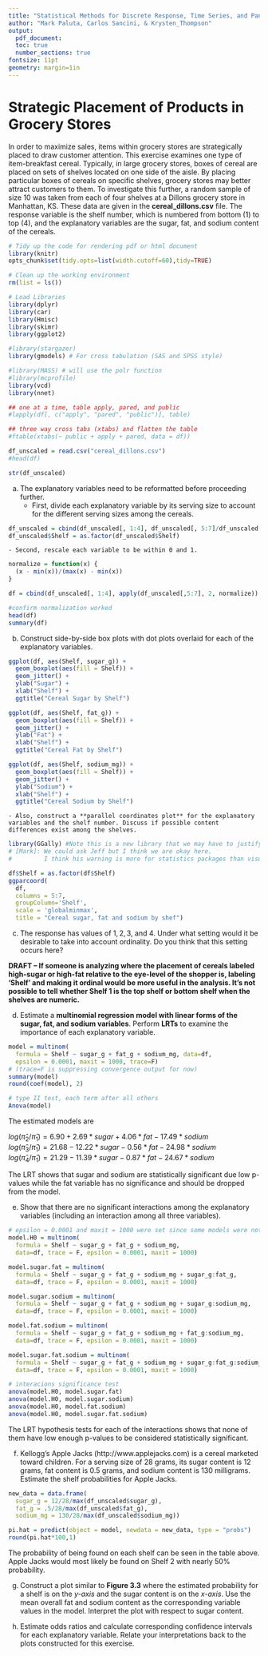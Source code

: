 ---
title: "Statistical Methods for Discrete Response, Time Series, and Panel Data (W271): Lab 2"
author: "Mark Paluta, Carlos Sancini, & Krysten_Thompson"
output: 
  pdf_document:
  toc: true
  number_sections: true
fontsize: 11pt
geometry: margin=1in
---

# Strategic Placement of Products in Grocery Stores

In order to maximize sales, items within grocery stores are strategically placed to draw customer attention. This exercise examines one type of item-breakfast cereal. Typically, in large grocery stores, boxes of cereal are placed on sets of shelves located on one side of the aisle. By placing particular boxes of cereals on specific shelves, grocery stores may better attract customers to them. To investigate this further, a random sample of size 10 was taken from each of four shelves at a Dillons grocery store in Manhattan, KS. These data are given in the **cereal_dillons.csv** file. The response variable is the shelf number, which is numbered from bottom (1) to top (4), and the explanatory variables are the sugar, fat, and sodium content of the cereals.

```{r, warning=FALSE, message=FALSE}
# Tidy up the code for rendering pdf or html document
library(knitr)
opts_chunk$set(tidy.opts=list(width.cutoff=60),tidy=TRUE)

# Clean up the working environment
rm(list = ls())

# Load Libraries
library(dplyr)
library(car)
library(Hmisc)
library(skimr)
library(ggplot2)

#library(stargazer)
library(gmodels) # For cross tabulation (SAS and SPSS style)

#library(MASS) # will use the polr function
#library(mcprofile)
library(vcd)
library(nnet)

## one at a time, table apply, pared, and public
#lapply(df[, c("apply", "pared", "public")], table)

## three way cross tabs (xtabs) and flatten the table
#ftable(xtabs(~ public + apply + pared, data = df))
```

```{r}
df_unscaled = read.csv("cereal_dillons.csv")
#head(df)
```

```{r}
str(df_unscaled)
```


a. The explanatory variables need to be reformatted before proceeding further. 
    - First, divide each explanatory variable by its serving size to account for the different serving sizes among the cereals. 
  
```{r}
df_unscaled = cbind(df_unscaled[, 1:4], df_unscaled[, 5:7]/df_unscaled[, 4])
df_unscaled$Shelf = as.factor(df_unscaled$Shelf)
```
  
    - Second, rescale each variable to be within 0 and 1.
```{r}

normalize = function(x) {
  (x - min(x))/(max(x) - min(x))
}

df = cbind(df_unscaled[, 1:4], apply(df_unscaled[,5:7], 2, normalize))

#confirm normalization worked
head(df) 
summary(df)
```


b. Construct side-by-side box plots with dot plots overlaid for each of the explanatory variables. 

```{r}
ggplot(df, aes(Shelf, sugar_g)) + 
  geom_boxplot(aes(fill = Shelf)) +
  geom_jitter() +
  ylab("Sugar") + 
  xlab("Shelf") +
  ggtitle("Cereal Sugar by Shelf") 

ggplot(df, aes(Shelf, fat_g)) + 
  geom_boxplot(aes(fill = Shelf)) +
  geom_jitter() +
  ylab("Fat") + 
  xlab("Shelf") +
  ggtitle("Cereal Fat by Shelf") 

ggplot(df, aes(Shelf, sodium_mg)) + 
  geom_boxplot(aes(fill = Shelf)) +
  geom_jitter() +
  ylab("Sodium") + 
  xlab("Shelf") +
  ggtitle("Cereal Sodium by Shelf") 

```


    - Also, construct a **parallel coordinates plot** for the explanatory variables and the shelf number. Discuss if possible content differences exist among the shelves.

```{r}
library(GGally) #Note this is a new library that we may have to justify
# [Mark]: We could ask Jeff but I think we are okay here.
#         I think his warning is more for statistics packages than visualization. 

df$Shelf = as.factor(df$Shelf)
ggparcoord(
  df, 
  columns = 5:7, 
  groupColumn='Shelf', 
  scale = 'globalminmax', 
  title = "Cereal sugar, fat and sodium by shef")
```


c. The response has values of $1, 2, 3,$ and $4$. Under what setting would it be desirable to take into account ordinality. Do you think that this setting occurs here?

**DRAFT -- If someone is analyzing where the placement of cereals labeled high-sugar or high-fat relative to the eye-level of the shopper is, labeling 'Shelf' and making it ordinal would be more useful in the analysis. It's not possible to tell whether Shelf 1 is the top shelf or bottom shelf when the shelves are numeric.**


d. Estimate a **multinomial regression model with linear forms of the sugar, fat, and sodium variables**. Perform **LRTs** to examine the importance of each explanatory variable.

```{r}
model = multinom(
  formula = Shelf ~ sugar_g + fat_g + sodium_mg, data=df, 
  epsilon = 0.0001, maxit = 1000, trace=F)
# (trace=F is suppressing convergence output for now)
summary(model)
round(coef(model), 2)

# type II test, each term after all others
Anova(model)

```

The estimated models are 

$log(\hat{\pi}_2/\hat{\pi}_1) = 6.90 + 2.69*sugar + 4.06 * fat - 17.49 * sodium$  
$log(\hat{\pi}_3/\hat{\pi}_1) = 21.68 - 12.22*sugar - 0.56 * fat - 24.98 * sodium$  
$log(\hat{\pi}_4/\hat{\pi}_1) = 21.29 - 11.39*sugar - 0.87 * fat - 24.67 * sodium$  

The LRT shows that sugar and sodium are statistically significant due low p-values while the fat variable has no significance and should be dropped from the model.

e. Show that there are no significant interactions among the explanatory variables (including an interaction among all three variables).

```{r}

# epsilon = 0.0001 and maxit = 1000 were set since some models were not converging
model.H0 = multinom(
  formula = Shelf ~ sugar_g + fat_g + sodium_mg, 
  data=df, trace = F, epsilon = 0.0001, maxit = 1000)

model.sugar.fat = multinom(
  formula = Shelf ~ sugar_g + fat_g + sodium_mg + sugar_g:fat_g, 
  data=df, trace = F, epsilon = 0.0001, maxit = 1000)

model.sugar.sodium = multinom(
  formula = Shelf ~ sugar_g + fat_g + sodium_mg + sugar_g:sodium_mg, 
  data=df, trace = F, epsilon = 0.0001, maxit = 1000)

model.fat.sodium = multinom(
  formula = Shelf ~ sugar_g + fat_g + sodium_mg + fat_g:sodium_mg, 
  data=df, trace = F, epsilon = 0.0001, maxit = 1000)

model.sugar.fat.sodium = multinom(
  formula = Shelf ~ sugar_g + fat_g + sodium_mg + sugar_g:fat_g:sodium_mg, 
  data=df, trace = F, epsilon = 0.0001, maxit = 1000)

# interacions significance test 
anova(model.H0, model.sugar.fat)
anova(model.H0, model.sugar.sodium)
anova(model.H0, model.fat.sodium)
anova(model.H0, model.sugar.fat.sodium)
```

The LRT hypothesis tests for each of the interactions shows that none of them have low enough p-values to be considered statistically significant.  

f. Kellogg's Apple Jacks (http://www.applejacks.com) is a cereal marketed toward children. For a serving size of $28$ grams, its sugar content is $12$ grams, fat content is $0.5$ grams, and sodium content is $130$ milligrams. Estimate the shelf probabilities for Apple Jacks.

```{r}
new_data = data.frame(
  sugar_g = 12/28/max(df_unscaled$sugar_g),
  fat_g = .5/28/max(df_unscaled$fat_g),
  sodium_mg = 130/28/max(df_unscaled$sodium_mg))

pi.hat = predict(object = model, newdata = new_data, type = "probs")
round(pi.hat*100,1)
```
The probability of being found on each shelf can be seen in the table above. Apple Jacks would most likely be found on Shelf 2 with nearly 50% probability.

g. Construct a plot similar to **Figure 3.3** where the estimated probability for a shelf is on the *y-axis* and the sugar content is on the *x-axis*. Use the mean overall fat and sodium content as the corresponding variable values in the model. Interpret the plot with respect to sugar content.

h. Estimate odds ratios and calculate corresponding confidence intervals for each explanatory variable. Relate your interpretations back to the plots constructed for this exercise.









